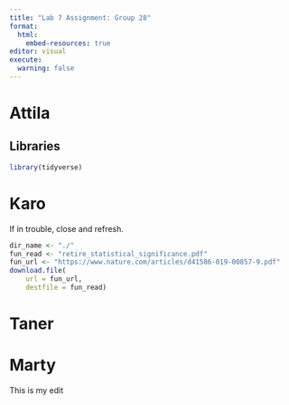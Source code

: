 ```yaml
---
title: "Lab 7 Assignment: Group 28"
format:
  html:
    embed-resources: true
editor: visual
execute: 
  warning: false
---
```



# Attila
## Libraries
```r
library(tidyverse)
```


# Karo
If in trouble, close and refresh.

```r
dir_name <- "./"
fun_read <- "retire_statistical_significance.pdf"
fun_url <- "https://www.nature.com/articles/d41586-019-00857-9.pdf"
download.file(
    url = fun_url,
    destfile = fun_read)
```


# Taner


# Marty
This is my edit
```r

```